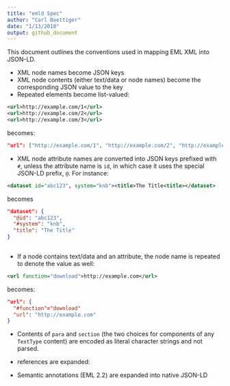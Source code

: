 ```yaml
---
title: "emld Spec"
author: "Carl Boettiger"
date: "1/13/2018"
output: github_document
---
```


This document outlines the conventions used in mapping EML XML into JSON-LD.

- XML node names become JSON keys
- XML node contents (either text/data or node names) become the corresponding JSON value to the key
- Repeated elements become list-valued:

```xml
<url>http://example.com/1</url>
<url>http://example.com/2</url>
<url>http://example.com/3</url>
```

becomes:

```json
"url": ["http://example.com/1", "http://example.com/2", "http://example.com/3"]
```

- XML node attribute names are converted into JSON keys prefixed with `#`, unless the attribute name is `id`, in which case it uses the special JSON-LD prefix, `@`. For instance: 


```xml
<dataset id="abc123", system="knb"><title>The Title<title></dataset>
```

becomes

```json
"dataset": {
  "@id": "abc123", 
  "#system": "knb",
  "title": "The Title"
}
  
```


- If a node contains text/data and an attribute, the node name is repeated to denote the value as well:

```xml
<url function="download">http://example.com</url>
```

becomes:

```json
"url": {
  "#function"="download"
  "url": "http://example.com"
}
```

- Contents of `para` and `section` (the two choices for components of any `TextType` content) are encoded as literal character strings and not parsed.  

- references are expanded:

- Semantic annotations (EML 2.2) are expanded into native JSON-LD



